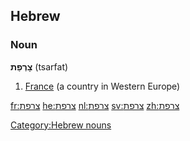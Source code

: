 ==Hebrew==
===Noun===
'''צָרְפַת''' (tsarfat) {{f}}

# [[France]] (a country in Western Europe)

[[Category:Hebrew nouns]]

[[fr:צרפת]]
[[he:צרפת]]
[[nl:צרפת]]
[[sv:צרפת]]
[[zh:צרפת]]
